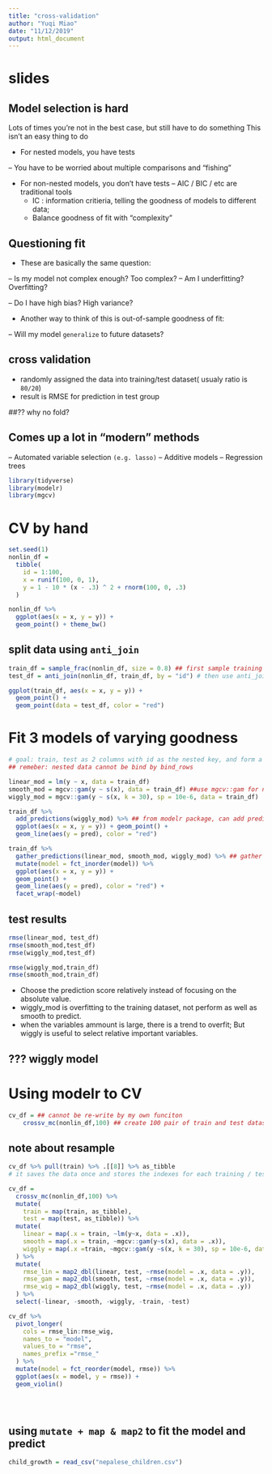```yaml
---
title: "cross-validation"
author: "Yuqi Miao"
date: "11/12/2019"
output: html_document
---
```


# slides

## Model selection is hard

Lots of times you’re not in the best case, but still have to do something This isn’t an easy thing to do

* For nested models, you have tests

– You have to be worried about multiple comparisons and “fishing”

* For non-nested models, you don’t have tests
– AIC / BIC / etc are traditional tools 
    * IC : information critieria, telling the goodness of models to different data; 
    * Balance goodness of fit with “complexity”
    
## Questioning fit

* These are basically the same question:

– Is my model not complex enough? Too complex? – Am I underfitting? Overfitting?

– Do I have high bias? High variance?

* Another way to think of this is out-of-sample goodness of fit:

– Will my model `generalize` to future datasets?

## cross validation

* randomly assigned the data into training/test dataset( usualy ratio is `80/20`)
* result is RMSE for prediction in test group

##?? why no fold?

## Comes up a lot in “modern” methods
– Automated variable selection `(e.g. lasso)` 
– Additive models
– Regression trees

```r
library(tidyverse)
library(modelr)
library(mgcv)
```

# CV by hand

```r
set.seed(1)
nonlin_df = 
  tibble(
    id = 1:100,
    x = runif(100, 0, 1),
    y = 1 - 10 * (x - .3) ^ 2 + rnorm(100, 0, .3)
  )

nonlin_df %>% 
  ggplot(aes(x = x, y = y)) + 
  geom_point() + theme_bw()
```

## split data using `anti_join`

```r
train_df = sample_frac(nonlin_df, size = 0.8) ## first sample training dataset
test_df = anti_join(nonlin_df, train_df, by = "id") # then use anti_join() to get test datset

ggplot(train_df, aes(x = x, y = y)) + 
  geom_point() + 
  geom_point(data = test_df, color = "red")
```

# Fit 3 models of varying goodness

```r
# goal: train, test as 2 columns with id as the nested key, and form a big dataset
## remeber: nested data cannot be bind by bind_rows
```



```r
linear_mod = lm(y ~ x, data = train_df)
smooth_mod = mgcv::gam(y ~ s(x), data = train_df) ##use mgcv::gam for non-linear models
wiggly_mod = mgcv::gam(y ~ s(x, k = 30), sp = 10e-6, data = train_df)
```

```r
train_df %>% 
  add_predictions(wiggly_mod) %>% ## from modelr package, can add predictions from models to the dataset directly
  ggplot(aes(x = x, y = y)) + geom_point() + 
  geom_line(aes(y = pred), color = "red")
```

```r
train_df %>% 
  gather_predictions(linear_mod, smooth_mod, wiggly_mod) %>% ## gather together predictions results
  mutate(model = fct_inorder(model)) %>% 
  ggplot(aes(x = x, y = y)) + 
  geom_point() + 
  geom_line(aes(y = pred), color = "red") + 
  facet_wrap(~model)
```

## test results

```r
rmse(linear_mod, test_df)
rmse(smooth_mod,test_df)
rmse(wiggly_mod,test_df)

rmse(wiggly_mod,train_df)
rmse(smooth_mod,train_df)
```


* Choose the prediction score relatively instead of focusing on the absolute value.
* wiggly_mod is overfitting to the training dataset, not perform as well as smooth to predict.
* when the variables ammount is large, there is a trend to overfit; But wiggly is useful to select relative important variables.

## ??? wiggly model

# Using modelr to CV

```r
cv_df = ## cannot be re-write by my own funciton
    crossv_mc(nonlin_df,100) ## create 100 pair of train and test datasets
```

## note about resample
```r
cv_df %>% pull(train) %>% .[[8]] %>% as_tibble
# it saves the data once and stores the indexes for each training / testing split using a resample object, resample just give the row index, need to use as_tibble to make it a dataset

cv_df =
  crossv_mc(nonlin_df,100) %>% 
  mutate(
    train = map(train, as_tibble),
    test = map(test, as_tibble)) %>% 
  mutate(
    linear = map(.x = train, ~lm(y~x, data = .x)), 
    smooth = map(.x = train, ~mgcv::gam(y~s(x), data = .x)),
    wiggly = map(.x =train, ~mgcv::gam(y ~s(x, k = 30), sp = 10e-6, data = .x))
  ) %>% 
  mutate(
    rmse_lin = map2_dbl(linear, test, ~rmse(model = .x, data = .y)),
    rmse_gam = map2_dbl(smooth, test, ~rmse(model = .x, data = .y)),
    rmse_wig = map2_dbl(wiggly, test, ~rmse(model = .x, data = .y))
  ) %>% 
  select(-linear, -smooth, -wiggly, -train, -test)

cv_df %>% 
  pivot_longer(
    cols = rmse_lin:rmse_wig, 
    names_to = "model",
    values_to = "rmse",
    names_prefix ="rmse_"
  ) %>% 
  mutate(model = fct_reorder(model, rmse)) %>% 
  ggplot(aes(x = model, y = rmse)) +
  geom_violin()


  

```


## using `mutate + map & map2` to fit the model and predict

```r
child_growth = read_csv("nepalese_children.csv")

```



















